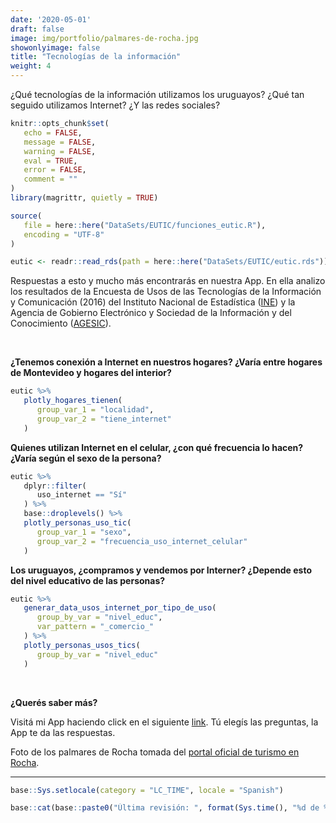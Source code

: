 ```yaml
---
date: '2020-05-01'
draft: false
image: img/portfolio/palmares-de-rocha.jpg
showonlyimage: false
title: "Tecnologías de la información"
weight: 4
---
```


¿Qué tecnologías de la información utilizamos los uruguayos? ¿Qué tan seguido utilizamos Internet? ¿Y las redes sociales?
<!--more-->

```r
knitr::opts_chunk$set(
   echo = FALSE,
   message = FALSE,
   warning = FALSE,
   eval = TRUE,
   error = FALSE,
   comment = ""
)
library(magrittr, quietly = TRUE)
```

```r
source(
   file = here::here("DataSets/EUTIC/funciones_eutic.R"),
   encoding = "UTF-8"
)
```

```r
eutic <- readr::read_rds(path = here::here("DataSets/EUTIC/eutic.rds"))
```

Respuestas a esto y mucho más encontrarás en nuestra App. En ella analizo los resultados de la Encuesta de Usos de las Tecnologías de la Información y Comunicación (2016) del Instituto Nacional de Estadística ([INE](http://www.ine.gub.uy/)) y la Agencia de Gobierno Electrónico y Sociedad de la Información y del Conocimiento ([AGESIC](https://www.gub.uy/agencia-gobierno-electronico-sociedad-informacion-conocimiento/)). 

<br>

**¿Tenemos conexión a Internet en nuestros hogares? ¿Varía entre hogares de Montevideo y hogares del interior?**

```r
eutic %>%
   plotly_hogares_tienen(
      group_var_1 = "localidad",
      group_var_2 = "tiene_internet"
   )
```

**Quienes utilizan Internet en el celular, ¿con qué frecuencia lo hacen? ¿Varía según el sexo de la persona?**

```r
eutic %>%
   dplyr::filter(
      uso_internet == "Sí"
   ) %>%
   base::droplevels() %>%
   plotly_personas_uso_tic(
      group_var_1 = "sexo",
      group_var_2 = "frecuencia_uso_internet_celular"
   )
```

**Los uruguayos, ¿compramos y vendemos por Interner? ¿Depende esto del nivel educativo de las personas?**

```r
eutic %>%
   generar_data_usos_internet_por_tipo_de_uso(
      group_by_var = "nivel_educ",
      var_pattern = "_comercio_"
   ) %>%
   plotly_personas_usos_tics(
      group_by_var = "nivel_educ"
   )
```

<br>

**¿Querés saber más?**

Visitá mi App haciendo click en el siguiente [link](https://daczarne.shinyapps.io/AppEUTIC/). Tú elegís las preguntas, la App te da las respuestas.

Foto de los palmares de Rocha tomada del [portal oficial de turismo en Rocha](http://turismorocha.gub.uy/atractivos/naturaleza/palmares-de-rocha).

***

```r
base::Sys.setlocale(category = "LC_TIME", locale = "Spanish")
```

```r
base::cat(base::paste0("Última revisión: ", format(Sys.time(), "%d de %B de %Y")))
```
